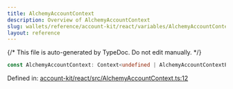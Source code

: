 ```yaml
---
title: AlchemyAccountContext
description: Overview of AlchemyAccountContext
slug: wallets/reference/account-kit/react/variables/AlchemyAccountContext
layout: reference
---
```


{/* This file is auto-generated by TypeDoc. Do not edit manually. */}

```ts
const AlchemyAccountContext: Context<undefined | AlchemyAccountContextProps>;
```

Defined in: [account-kit/react/src/AlchemyAccountContext.ts:12](https://github.com/alchemyplatform/aa-sdk/blob/c1a84188d03473acac2fdb49fb7cd7fdba73169b/account-kit/react/src/AlchemyAccountContext.ts#L12)
